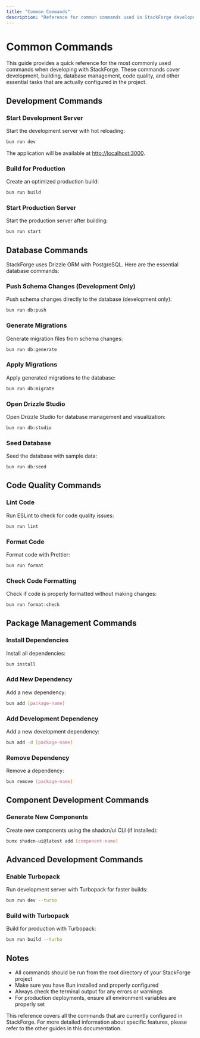 ```yaml
---
title: "Common Commands"
description: "Reference for common commands used in StackForge development"
---
```


# Common Commands

This guide provides a quick reference for the most commonly used commands when developing with StackForge. These commands cover development, building, database management, code quality, and other essential tasks that are actually configured in the project.

## Development Commands

### Start Development Server

Start the development server with hot reloading:

```bash
bun run dev
```

The application will be available at [http://localhost:3000](http://localhost:3000).

### Build for Production

Create an optimized production build:

```bash
bun run build
```

### Start Production Server

Start the production server after building:

```bash
bun run start
```

## Database Commands

StackForge uses Drizzle ORM with PostgreSQL. Here are the essential database commands:

### Push Schema Changes (Development Only)

Push schema changes directly to the database (development only):

```bash
bun run db:push
```

### Generate Migrations

Generate migration files from schema changes:

```bash
bun run db:generate
```

### Apply Migrations

Apply generated migrations to the database:

```bash
bun run db:migrate
```

### Open Drizzle Studio

Open Drizzle Studio for database management and visualization:

```bash
bun run db:studio
```

### Seed Database

Seed the database with sample data:

```bash
bun run db:seed
```

## Code Quality Commands

### Lint Code

Run ESLint to check for code quality issues:

```bash
bun run lint
```

### Format Code

Format code with Prettier:

```bash
bun run format
```

### Check Code Formatting

Check if code is properly formatted without making changes:

```bash
bun run format:check
```

## Package Management Commands

### Install Dependencies

Install all dependencies:

```bash
bun install
```

### Add New Dependency

Add a new dependency:

```bash
bun add [package-name]
```

### Add Development Dependency

Add a new development dependency:

```bash
bun add -d [package-name]
```

### Remove Dependency

Remove a dependency:

```bash
bun remove [package-name]
```

## Component Development Commands

### Generate New Components

Create new components using the shadcn/ui CLI (if installed):

```bash
bunx shadcn-ui@latest add [component-name]
```

## Advanced Development Commands

### Enable Turbopack

Run development server with Turbopack for faster builds:

```bash
bun run dev --turbo
```

### Build with Turbopack

Build for production with Turbopack:

```bash
bun run build --turbo
```

## Notes

- All commands should be run from the root directory of your StackForge project
- Make sure you have Bun installed and properly configured
- Always check the terminal output for any errors or warnings
- For production deployments, ensure all environment variables are properly set

This reference covers all the commands that are currently configured in StackForge. For more detailed information about specific features, please refer to the other guides in this documentation.